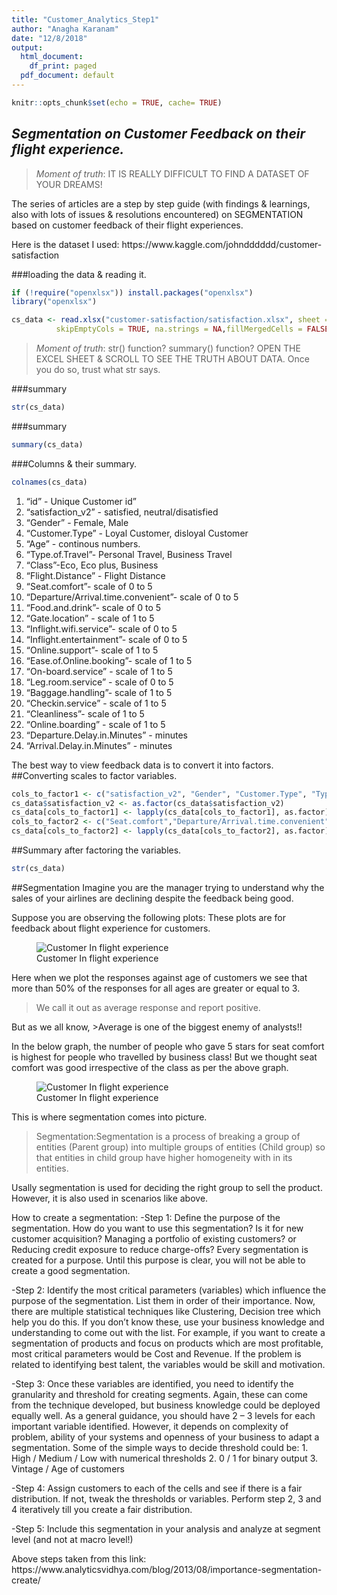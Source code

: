 ```yaml
---
title: "Customer_Analytics_Step1"
author: "Anagha Karanam"
date: "12/8/2018"
output:
  html_document:
    df_print: paged
  pdf_document: default
---
```


```r
knitr::opts_chunk$set(echo = TRUE, cache= TRUE)
```

## *Segmentation on Customer Feedback on their flight experience.*

> _Moment of truth_: IT IS REALLY DIFFICULT TO FIND A DATASET OF YOUR DREAMS!

The series of articles are a step by step guide (with findings & learnings, also with lots of issues & resolutions encountered) on SEGMENTATION based on customer feedback of their flight experiences.

Here is the dataset I used: https://www.kaggle.com/johndddddd/customer-satisfaction

###loading the data & reading it.
```r
if (!require("openxlsx")) install.packages("openxlsx")
library("openxlsx")

cs_data <- read.xlsx("customer-satisfaction/satisfaction.xlsx", sheet = 1, colNames = TRUE,rowNames = FALSE, skipEmptyRows = TRUE,
          skipEmptyCols = TRUE, na.strings = NA,fillMergedCells = FALSE)

```
> _Moment of truth_: str() function? summary() function? OPEN THE EXCEL SHEET & SCROLL TO SEE THE TRUTH ABOUT DATA. Once you do so, trust what str says.

###summary
```r
str(cs_data)
```
###summary
```r
summary(cs_data)
```

###Columns & their summary.
```r
colnames(cs_data)
```

1. "id" - Unique Customer id"
2. "satisfaction_v2" - satisfied, neutral/disatisfied
3. "Gender" - Female, Male
4. "Customer.Type" - Loyal Customer, disloyal Customer
5. "Age" - continous numbers.
6. "Type.of.Travel"- Personal Travel, Business Travel
7. "Class"-Eco, Eco plus, Business
8. "Flight.Distance" - Flight Distance
9. "Seat.comfort"- scale of 0 to 5
10. "Departure/Arrival.time.convenient"-  scale of 0 to 5
11. "Food.and.drink"-  scale of 0 to 5
12. "Gate.location"  - scale of 1 to 5
13. "Inflight.wifi.service"-  scale of 0 to 5
14. "Inflight.entertainment"-  scale of 0 to 5
15. "Online.support"-  scale of 1 to 5
16. "Ease.of.Online.booking"-  scale of 1 to 5
17. "On-board.service" - scale of 1 to 5
18. "Leg.room.service" -  scale of 0 to 5
19. "Baggage.handling"-  scale of 1 to 5
20. "Checkin.service" -  scale of 1 to 5
21. "Cleanliness"-  scale of 1 to 5
22. "Online.boarding" -  scale of 1 to 5
23. "Departure.Delay.in.Minutes" - minutes
24. "Arrival.Delay.in.Minutes" - minutes


The best way to view feedback data is to convert it into factors.
##Converting scales to factor variables.

```r

cols_to_factor1 <- c("satisfaction_v2", "Gender", "Customer.Type", "Type.of.Travel","Class")
cs_data$satisfaction_v2 <- as.factor(cs_data$satisfaction_v2)
cs_data[cols_to_factor1] <- lapply(cs_data[cols_to_factor1], as.factor) 
cols_to_factor2 <- c("Seat.comfort","Departure/Arrival.time.convenient","Food.and.drink","Inflight.wifi.service","Inflight.entertainment","Online.support","Ease.of.Online.booking","Gate.location","On-board.service","Leg.room.service","Baggage.handling","Checkin.service","Cleanliness","Online.boarding")
cs_data[cols_to_factor2] <- lapply(cs_data[cols_to_factor2], as.factor)

```

##Summary after factoring the variables.
```r
str(cs_data)

```

##Segmentation
Imagine you are the manager trying to understand why the sales of your airlines are declining despite the feedback being good.

Suppose you are observing the following plots:
These plots are for feedback about flight experience for customers.

![Customer In flight experience](/Users/anaghakaranam/Desktop/Customer_Analytics/customer-satisfaction/Customer_feedback.png)


Here when we plot the responses against age of customers we see that more than 50% of the responses for all ages are greater or equal to 3.

>We call it out as average response and report positive.

But as we all know, 
>Average is one of the biggest enemy of analysts!!

In the below graph, the number of people who gave 5 stars for seat comfort is highest for people who travelled by business class! But we thought seat comfort was good irrespective of the class as per the above graph.

![Customer In flight experience](/Users/anaghakaranam/Desktop/Customer_Analytics/customer-satisfaction/Rplot.png)

This is where segmentation comes into picture.

>Segmentation:Segmentation is a process of breaking a group of entities (Parent group) into multiple groups of entities (Child group) so that entities in child group have higher homogeneity with in its entities.

Usally segmentation is used for deciding the right group to sell the product. However, it is also used in scenarios like above. 

How to create a segmentation:
-Step 1: Define the purpose of the segmentation. How do you want to use this segmentation? Is it for new customer acquisition? Managing a portfolio of existing customers? or Reducing credit exposure to reduce charge-offs? Every segmentation is created for a purpose. Until this purpose is clear, you will not be able to create a good segmentation.

-Step 2: Identify the most critical parameters (variables) which influence the purpose of the segmentation. List them in order of their importance. Now, there are multiple statistical techniques like Clustering, Decision tree which help you do this. If you don’t know these, use your business knowledge and understanding to come out with the list. For example, if you want to create a segmentation of products and focus on products which are most profitable, most critical parameters would be Cost and Revenue. If the problem is related to identifying best talent, the variables would be skill and motivation.

-Step 3: Once these variables are identified, you need to identify the granularity and threshold for creating segments. Again, these can come from the technique developed, but business knowledge could be deployed equally well. As a general guidance, you should have 2 – 3 levels for each important variable identified. However, it depends on complexity of problem, ability of your systems and openness of your business to adapt a segmentation. Some of the simple ways to decide threshold could be:
1. High / Medium / Low with numerical thresholds
2. 0 / 1 for binary output
3. Vintage / Age of customers

-Step 4: Assign customers to each of the cells and see if there is a fair distribution. If not, tweak the thresholds or variables. Perform step 2, 3 and 4 iteratively till you create a fair distribution.

-Step 5: Include this segmentation in your analysis and analyze at segment level (and not at macro level!)

Above steps taken from this link: https://www.analyticsvidhya.com/blog/2013/08/importance-segmentation-create/